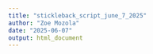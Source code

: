```yaml
---
title: "stickleback_script_june_7_2025"
author: "Zoe Mozola"
date: "2025-06-07"
output: html_document
---
```


```r


```

